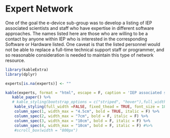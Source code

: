 # Expert Network   {#expnet}

One of the goal the e-device sub-group was to develop a listing of IEP associated scientists and staff who have expertise in different software approaches.  The names listed here are those who are willing to be a contact by anyone within IEP who is interested in the corresponding Software or Hardware listed. One caveat is that the listed personnel would not be able to replace a full-time technical support staff or programmer, and so reasonable consideration is needed to maintain this type of network resource.  


```r


library(kableExtra)
library(dplyr)

experts[is.na(experts)] <- ""

kable(experts, format = "html", escape = F, caption = 'IEP associated staff who have specific experence with a software app or hardward device and are willing te be contacted by newer users or survey teams that are considering these applications.', booktabs = TRUE, align='l') %>%
   kable_paper() %>% 
   # kable_styling(bootstrap_options = c("striped", "hover"),full_width = FALSE, fixed_thead = TRUE, font_size = 20)
    kable_styling(full_width =FALSE, fixed_thead = TRUE, font_size = 18) %>%
    column_spec(1, width_max = "4.5cm", bold = TRUE, italic = F) %>%
    column_spec(2, width_max = "7cm", bold = F, italic = F) %>%
    column_spec(3, width_max = "10cm", bold = F, italic = F) %>%
    column_spec(4, width_max = "10cm", bold = F, italic = F) #%>%
    #scroll_box(width = "800px")

```

